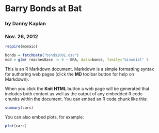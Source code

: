 Barry Bonds at Bat
===================

### by Danny Kaplan
### Nov. 26, 2012

```r
require(mosaic)
```

```r
bonds = fetchData("bonds2001.csv")
mod = glm( reachesBase != 0 ~ ERA, data=bonds, family="binomial" )
```

This is an R Markdown document. Markdown is a simple formatting syntax for authoring web pages (click the **MD** toolbar button for help on Markdown).

When you click the **Knit HTML** button a web page will be generated that includes both content as well as the output of any embedded R code chunks within the document. You can embed an R code chunk like this:

```r
summary(cars)
```

You can also embed plots, for example:

```r
plot(cars)
```

